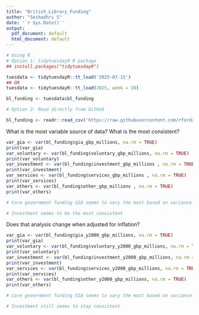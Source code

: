 ```yaml
---
title: "British_Library_Funding"
author: "Seshadhri S"
date: '`r Sys.Date()`'
output:
  pdf_document: default
  html_document: default
---
```


```r
# Using R
# Option 1: tidytuesdayR R package 
## install.packages("tidytuesdayR")

tuesdata <- tidytuesdayR::tt_load('2025-07-15')
## OR
tuesdata <- tidytuesdayR::tt_load(2025, week = 28)

bl_funding <- tuesdata$bl_funding

# Option 2: Read directly from GitHub

bl_funding <- readr::read_csv('https://raw.githubusercontent.com/rfordatascience/tidytuesday/main/data/2025/2025-07-15/bl_funding.csv')

```

What is the most variable source of data?
What is the most consistent?

```r
var_gia <- var(bl_funding$gia_gbp_millions, na.rm = TRUE)
print(var_gia)
var_voluntary <- var(bl_funding$voluntary_gbp_millions, na.rm = TRUE)
print(var_voluntary)
var_investment <- var(bl_funding$investment_gbp_millions , na.rm = TRUE)
print(var_investment)
var_services <- var(bl_funding$services_gbp_millions , na.rm = TRUE)
print(var_services)
var_others <- var(bl_funding$other_gbp_millions , na.rm = TRUE)
print(var_others)

# Core government funding GIA seems to vary the most based on variance statistics performed on 2000 inflation adjustment stats

# Investment seems to be the most consistent
```


Does that analysis change when adjusted for inflation?

```r
var_gia <- var(bl_funding$gia_y2000_gbp_millions, na.rm = TRUE)
print(var_gia)
var_voluntary <- var(bl_funding$voluntary_y2000_gbp_millions, na.rm = TRUE)
print(var_voluntary)
var_investment <- var(bl_funding$investment_y2000_gbp_millions, na.rm = TRUE)
print(var_investment)
var_services <- var(bl_funding$services_y2000_gbp_millions, na.rm = TRUE)
print(var_services)
var_others <- var(bl_funding$other_y2000_gbp_millions, na.rm = TRUE)
print(var_others)

# Core government funding GIA seems to vary the most based on variance statistics performed on 2000 inflation adjustment stats

# Investment still seems to stay consistent
```

